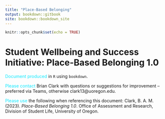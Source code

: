```yaml
---
title: "Place-Based Belonging"
output: bookdown::gitbook
site: bookdown::bookdown_site
---
```


```r
knitr::opts_chunk$set(echo = TRUE)
```

# Student Wellbeing and Success Initiative: Place-Based Belonging 1.0

<span style = "color: #11E8FF">Document produced</span> in `R` using `bookdown`. 

<span style = "color: #11E8FF">Please contact</span> Brian Clark with questions or suggestions for improvement -- preferred via Teams, otherwise clark13@uoregon.edu. 

<span style = "color: #11E8FF">Please use</span> the following when referencing this document:
Clark, B. A. M. (2023). *Place-Based Belonging 1.0*. Office of Assessment and Research, Division of Student Life, University of Oregon.



